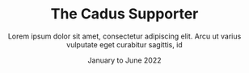 ---
layout: "@layouts/TolocarsSingleView.astro"
title: The Cadus Supporter
car: Support Vehicle 01
subtitle: Lorem ipsum dolor sit amet, consectetur adipiscing elit. Arcu ut varius vulputate eget curabitur sagittis, id
tags: 
  - Staff transport
  - Material transport
date: January to June 2022
operators: 
  - cadus
img: images/cars/image2.jpg
order: 2
---